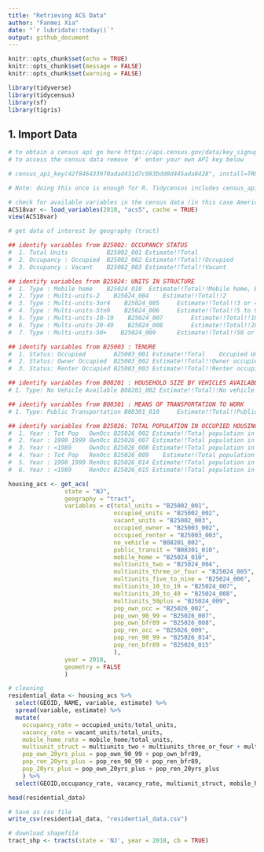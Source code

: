 ```yaml
---
title: "Retrieving ACS Data"
author: "Fanmei Xia"
date: "`r lubridate::today()`"
output: github_document
---
```


```r
knitr::opts_chunk$set(echo = TRUE)
knitr::opts_chunk$set(message = FALSE)
knitr::opts_chunk$set(warning = FALSE)
```

```r
library(tidyverse)
library(tidycensus)
library(sf)
library(tigris)
```

## 1. Import Data

```r
# to obtain a census api go here https://api.census.gov/data/key_signup.html
# to access the census data remove '#' enter your own API key below

# census_api_key(42f846433970adad431d7c983bdd0d445ada8428", install=TRUE)

# Note: doing this once is enough for R. Tidycensus includes census_api_key() which automatically stores your key in .Renviron. You can use "tidycensus" anytime without re-entering your API key.
```

```r
# check for available variables in the census data (in this case American Community Survey)
ACS18var <- load_variables(2018, "acs5", cache = TRUE)
view(ACS18var)
```

```r
# get data of interest by geography (tract)

## identify variables from B25002: OCCUPANCY STATUS
#  1. Total Units           B25002_001 Estimate!!Total	
#  2. Occupancy : Occupied  B25002_002 Estimate!!Total!!Occupied	
#  3. Occupancy : Vacant    B25002_003 Estimate!!Total!!Vacant	

## identify variables from B25024: UNITS IN STRUCTURE
#  1. Type : Mobile home    B25024_010	Estimate!!Total!!Mobile home, Base B25024_001 should be same as B25002_001
#  2. Type : Multi-units-2    B25024_004	Estimate!!Total!!2
#  3. Type : Multi-units-3or4    B25024_005		Estimate!!Total!!3 or 4
#  4. Type : Multi-units-5to9    B25024_006		Estimate!!Total!!5 to 9	
#  5. Type : Multi-units-10-19    B25024_007		Estimate!!Total!!10 to 19
#  6. Type : Multi-units-20-49    B25024_008		Estimate!!Total!!20 to 49
#  7. Type : Multi-units-50+    B25024_009		Estimate!!Total!!50 or more

## identify variables from B25003 : TENURE
#  1. Status: Occupied        B25003_001 Estimate!!Total	Occupied Units
#  2. Status: Owner Occupied  B25003_002 Estimate!!Total!!Owner occupied Units
#  3. Status: Renter Occupied B25003_003 Estimate!!Total!!Renter occupied Units

## identify variables from B08201 : HOUSEHOLD SIZE BY VEHICLES AVAILABLE
# 1. Type: No Vehicle Available B08201_002 Estimate!!Total!!No vehicle available

## identify variables from B08301 : MEANS OF TRANSPORTATION TO WORK
# 1. Type: Public Transportation B08301_010 	Estimate!!Total!!Public transportation (excluding taxicab)

## identify variables from B25026: TOTAL POPULATION IN OCCUPIED HOUSING UNITS BY TENURE BY YEAR HOUSEHOLDER MOVED INTO UNIT
#  1. Year : Tot Pop   OwnOcc B25026_002 Estimate!!Total population in occupied housing units!!Owner occupied	
#  2. Year : 1990_1999 OwnOcc B25026_007 Estimate!!Total population in occupied housing units!!Owner occupied!!Moved in 1990 to 1999
#  3. Year : <1989     OwnOcc B25026_008 Estimate!!Total population in occupied housing units!!Owner occupied!!Moved in 1989 or earlier	
#  4. Year : Tot Pop   RenOcc B25026_009	Estimate!!Total population in occupied housing units!!Renter occupied	
#  5. Year : 1990_1999 RenOcc B25026_014 Estimate!!Total population in occupied housing units!!Renter occupied!!Moved in 1990 to 1999	
#  6. Year : <1989     RenOcc B25026_015 Estimate!!Total population in occupied housing units!!Renter occupied!!Moved in 1989 or earlier

housing_acs <- get_acs(
                state = "NJ",
                geography = "tract",
                variables = c(total_units = "B25002_001",
                              occupied_units = "B25002_002",
                              vacant_units = "B25002_003",
                              occupied_owner = "B25003_002",
                              occupied_renter = "B25003_003",
                              no_vehicle = "B08201_002",
                              public_transit = "B08301_010",
                              mobile_home = "B25024_010",
                              multiunits_two = "B25024_004",
                              multiunits_three_or_four = "B25024_005",
                              multiunits_five_to_nine = "B25024_006",
                              multiunits_10_to_19 = "B25024_007",
                              multiunits_20_to_49 = "B25024_008",
                              multiunits_50plus = "B25024_009",
                              pop_own_occ = "B25026_002",
                              pop_own_90_99 = "B25026_007",
                              pop_own_bfr89 = "B25026_008",
                              pop_ren_occ = "B25026_009",
                              pop_ren_90_99 = "B25026_014",
                              pop_ren_bfr89 = "B25026_015"
                              ),
                year = 2018,
                geometry = FALSE
                )

# cleaning
residential_data <- housing_acs %>% 
  select(GEOID, NAME, variable, estimate) %>% 
  spread(variable, estimate) %>% 
  mutate(
    occupancy_rate = occupied_units/total_units, 
    vacancy_rate = vacant_units/total_units,
    mobile_home_rate = mobile_home/total_units,
    multiunit_struct = multiunits_two + multiunits_three_or_four + multiunits_five_to_nine + multiunits_10_to_19 + multiunits_20_to_49 + multiunits_50plus,
    pop_own_20yrs_plus = pop_own_90_99 + pop_own_bfr89,
    pop_ren_20yrs_plus = pop_ren_90_99 + pop_ren_bfr89,
    pop_20yrs_plus = pop_own_20yrs_plus + pop_ren_20yrs_plus
    ) %>%
  select(GEOID,occupancy_rate, vacancy_rate, multiunit_struct, mobile_home_rate, pop_20yrs_plus, no_vehicle, public_transit, everything())

head(residential_data)

# Save as csv file
write_csv(residential_data, "residential_data.csv")
```


```r
# download shapefile
tract_shp <- tracts(state = 'NJ', year = 2018, cb = TRUE) 

```

